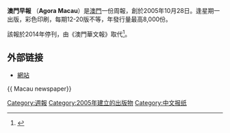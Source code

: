 {{Infobox Newspaper
| 名稱    = 澳門早報<br>Agora Macau
| 報頭    = 
| 圖像    = 
| 圖像說明= 
| 類型    = 週報
| 版式    = 寬版
| 擁有者  = 澳門盈雋有限公司[[劉達求|劉達求]]
| 出版商  = 
| 創辦人  =
| 編輯    = 
| 主編    = 
| 副主編  = 
| 作者群  = 
| 創刊日  = 2005年10月28日
| 停刊日  = 
| 政治立場= 
| 語言    = 繁體中文
| 售價    = 
| 總部    = [[羅理基博士大馬路|羅理基博士大馬路]][[第一國際商業中心|第一國際商業中心]]10樓1005室<br>[[黑沙環馬路|黑沙環馬路]]7號[[南方花園|南方花園]]第11棟地下B鋪
| 發行量  = 
| ISSN    = 
| 網站    = http://www.am853.com
}}

'''澳門早報''' （'''Agora Macau'''）是[[澳門|澳門]]一份周報，創於2005年10月28日。逢星期一出版，彩色印刷，每期12-20版不等，年發行量最高8,000份。

該報於2014年停刊，由《澳門華文報》取代<ref>{{cite web |title=吳涉虛構要職助人移民 |url=http://www.macaodaily.com/html/2020-07/17/content_1447839.htm |publisher=澳門日報 |accessdate=2020-07-17 |archive-date=2020-07-27 |archive-url=https://web.archive.org/web/20200727071029/http://www.macaodaily.com/html/2020-07/17/content_1447839.htm |dead-url=no }}</ref>。
==外部链接==
* [http://www.am853.com 網站] {{Wayback|url=http://www.am853.com/ |date=20121225032707 }}
{{ Macau newspaper}}

[[Category:週報|Category:週報]]
[[Category:2005年建立的出版物|Category:2005年建立的出版物]]
[[Category:中文报纸|Category:中文报纸]]